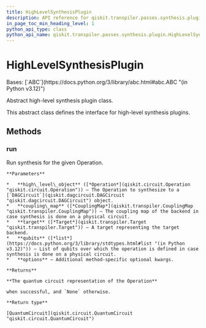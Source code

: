 ```yaml
---
title: HighLevelSynthesisPlugin
description: API reference for qiskit.transpiler.passes.synthesis.plugin.HighLevelSynthesisPlugin
in_page_toc_min_heading_level: 1
python_api_type: class
python_api_name: qiskit.transpiler.passes.synthesis.plugin.HighLevelSynthesisPlugin
---
```


# HighLevelSynthesisPlugin

<Class id="qiskit.transpiler.passes.synthesis.plugin.HighLevelSynthesisPlugin" isDedicatedPage={true} github="https://github.com/Qiskit/qiskit/tree/stable/1.0/qiskit/transpiler/passes/synthesis/plugin.py#L660-L684" signature="qiskit.transpiler.passes.synthesis.plugin.HighLevelSynthesisPlugin">
  Bases: [`ABC`](https://docs.python.org/3/library/abc.html#abc.ABC "(in Python v3.12)")

  Abstract high-level synthesis plugin class.

  This abstract class defines the interface for high-level synthesis plugins.

  ## Methods

  ### run

  <Function id="qiskit.transpiler.passes.synthesis.plugin.HighLevelSynthesisPlugin.run" name="run" github="https://github.com/Qiskit/qiskit/tree/stable/1.0/qiskit/transpiler/passes/synthesis/plugin.py#L666-L684" signature="abstract run(high_level_object, coupling_map=None, target=None, qubits=None, **options)">
    Run synthesis for the given Operation.

    **Parameters**

    *   **high\_level\_object** ([*Operation*](qiskit.circuit.Operation "qiskit.circuit.Operation")) – The Operation to synthesize to a [`DAGCircuit`](qiskit.dagcircuit.DAGCircuit "qiskit.dagcircuit.DAGCircuit") object.
    *   **coupling\_map** ([*CouplingMap*](qiskit.transpiler.CouplingMap "qiskit.transpiler.CouplingMap")) – The coupling map of the backend in case synthesis is done on a physical circuit.
    *   **target** ([*Target*](qiskit.transpiler.Target "qiskit.transpiler.Target")) – A target representing the target backend.
    *   **qubits** ([*list*](https://docs.python.org/3/library/stdtypes.html#list "(in Python v3.12)")) – List of qubits over which the operation is defined in case synthesis is done on a physical circuit.
    *   **options** – Additional method-specific optional kwargs.

    **Returns**

    **The quantum circuit representation of the Operation**

    when successful, and `None` otherwise.

    **Return type**

    [QuantumCircuit](qiskit.circuit.QuantumCircuit "qiskit.circuit.QuantumCircuit")
  </Function>
</Class>

